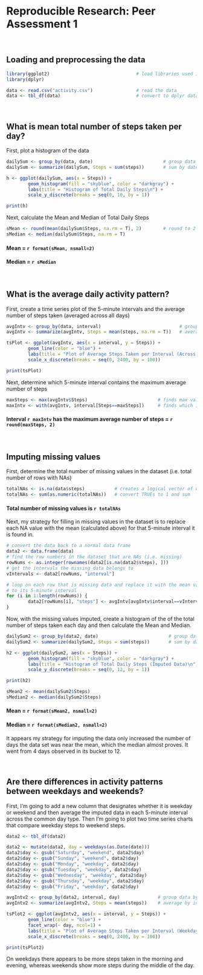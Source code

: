 Reproducible Research: Peer Assessment 1
======================================================

<br>

## Loading and preprocessing the data

```r
library(ggplot2)                                # load libraries used in this assignment
library(dplyr)

data <- read.csv("activity.csv")                # read the data
data <- tbl_df(data)                            # convert to dplyr data frame
```

<br>



## What is mean total number of steps taken per day?

First, plot a histogram of the data

```r
dailySum <- group_by(data, date)                          # group data by date
dailySum <- summarize(dailySum, Steps = sum(steps))       # sum by date

h <- ggplot(dailySum, aes(x = Steps)) + 
        geom_histogram(fill = "skyblue", color = "darkgray") +
        labs(title = "Histogram of Total Daily Steps\n") +
        scale_y_discrete(breaks = seq(0, 10, by = 1))

print(h)
```

Next, calculate the Mean and Median of Total Daily Steps

```r
sMean <- round(mean(dailySum$Steps, na.rm = T), 2)        # round to 2 decimal places
sMedian <- median(dailySum$Steps, na.rm = T)
```

#### Mean = `r format(sMean, nsmall=2)`  
#### Median = `r sMedian`

<br>



## What is the average daily activity pattern?

First, create a time series plot of the 5-minute intervals and the average number of steps
taken (averaged across all days)

```r
avgIntv <- group_by(data, interval)                             # group data by interval
avgIntv <- summarize(avgIntv, Steps = mean(steps, na.rm = T))   # average by interval

tsPlot <- ggplot(avgIntv, aes(x = interval, y = Steps)) + 
        geom_line(color = "blue") +
        labs(title = "Plot of Average Steps Taken per Interval (Across all Days)\n") +
        scale_x_discrete(breaks = seq(0, 2400, by = 100))

print(tsPlot)
```

Next, determine which 5-minute interval contains the maximum average number of steps

```r
maxSteps <- max(avgIntv$Steps)                          # finds max value in Steps column
maxIntv <- with(avgIntv, interval[Steps==maxSteps])     # finds which interval it is
```

#### Interval `r maxIntv` has the maximum average number of steps = `r round(maxSteps, 2)`

<br>



## Imputing missing values

First, determine the total number of missing values in the dataset (i.e. total number of
rows with NAs)

```r
totalNAs <- is.na(data$steps)           # creates a logical vector of which rows have NAs
totalNAs <- sum(as.numeric(totalNAs))   # convert TRUEs to 1 and sum
```

#### Total number of missing values is `r totalNAs`

Next, my strategy for filling in missing values in the dataset is to replace each NA value with the mean (calculated above) for that 5-minute interval it is found in.

```r
# convert the data back to a normal data frame
data2 <- data.frame(data)
# find the row numbers in the dataset that are NAs (i.e. missing)
rowNums <- as.integer(rownames(data2[is.na(data2$steps), ]))
# get the intervals the missing data belongs to
vIntervals <- data2[rowNums, "interval"]

# loop on each row that is missing data and replace it with the mean value corresponding
# to its 5-minute interval
for (i in 1:length(rowNums)) {
        data2[rowNums[i], "steps"] <- avgIntv[avgIntv$interval==vIntervals[i], "Steps"]
}
```

Now, with the missing values imputed, create a histogram of the of the total number of steps taken each day and then calculate the Mean and Median.

```r
dailySum2 <- group_by(data2, date)                          # group data by date
dailySum2 <- summarize(dailySum2, Steps = sum(steps))       # sum by date

h2 <- ggplot(dailySum2, aes(x = Steps)) + 
        geom_histogram(fill = "skyblue", color = "darkgray") +
        labs(title = "Histogram of Total Daily Steps (Imputed Data)\n") +
        scale_y_discrete(breaks = seq(0, 12, by = 1))

print(h2)

sMean2 <- mean(dailySum2$Steps)
sMedian2 <- median(dailySum2$Steps)
```

#### Mean = `r format(sMean2, nsmall=2)`  
#### Median = `r format(sMedian2, nsmall=2)`

It appears my strategy for imputing the data only increased the number of days the data set was near the mean, which the median almost proves. It went from 4 days observed in its bucket to 12.

<br>

## Are there differences in activity patterns between weekdays and weekends?

First, I'm going to add a new column that designates whether it is weekday or weekend and then average the imputed data in each 5-minute interval across the common day type. Then I'm going to plot two time series charts that compare weekday steps to weekend steps.

```r
data2 <- tbl_df(data2)

data2 <- mutate(data2, day = weekdays(as.Date(date)))
data2$day <- gsub("Saturday", "weekend", data2$day)
data2$day <- gsub("Sunday", "weekend", data2$day)
data2$day <- gsub("Monday", "weekday", data2$day)
data2$day <- gsub("Tuesday", "weekday", data2$day)
data2$day <- gsub("Wednesday", "weekday", data2$day)
data2$day <- gsub("Thursday", "weekday", data2$day)
data2$day <- gsub("Friday", "weekday", data2$day)

avgIntv2 <- group_by(data2, interval, day)              # group data by day by interval
avgIntv2 <- summarize(avgIntv2, Steps = mean(steps))    # average by interval

tsPlot2 <- ggplot(avgIntv2, aes(x = interval, y = Steps)) + 
        geom_line(color = "blue") +
        facet_wrap(~ day, ncol=1) +
        labs(title = "Plot of Average Steps Taken per Interval (Weekday vs. Weekend)\n") +
        scale_x_discrete(breaks = seq(0, 2400, by = 100))

print(tsPlot2)
```

On weekdays there appears to be more steps taken in the morning and evening, whereas weekends show more steps during the middle of the day. 



